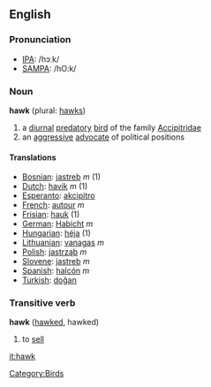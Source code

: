 ==English==
===Pronunciation===
*[[w:IPA|IPA]]: /hɔːk/
*[[w:SAMPA|SAMPA]]: /hO:k/

===Noun===
'''hawk''' (plural: [[hawks]])
# a [[diurnal]] [[predatory]] [[bird]] of the family [[Accipitridae]]
# an [[aggressive]] [[advocate]] of political positions

====Translations====
*[[Bosnian]]: [[jastreb]] ''m'' (1)
*[[Dutch]]: [[havik]] ''m'' (1)
*[[Esperanto]]: [[akcipitro]]
*[[French]]: [[autour]] ''m''
*[[Frisian]]: [[hauk]] (1)
*[[German]]: [[Habicht]] ''m''
*[[Hungarian]]: [[héja]] (1)
*[[Lithuanian]]: [[vanagas]] ''m''
*[[Polish]]: [[jastrząb]] ''m''
*[[Slovene]]: [[jastreb]] ''m''
*[[Spanish]]: [[halcón]] ''m''
*[[Turkish]]: [[doğan]]

===Transitive verb===
'''hawk''' ([[hawked]], hawked)

# to [[sell]]

[[Category:Birds]]

[[it:hawk]]